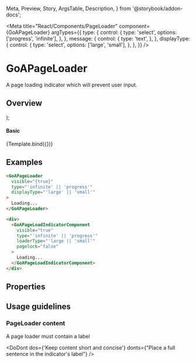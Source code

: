 
  Meta,
  Preview,
  Story,
  ArgsTable,
  Description,
} from '@storybook/addon-docs';

<Meta
  title="React/Components/PageLoader"
  component={GoAPageLoader}
  argTypes={{
    type: {
      control: {
        type: 'select',
        options: ['progress', 'infinite'],
      },
    },
    message: {
      control: {
        type: 'text',
      },
    },
    displayType: {
      control: {
        type: 'select',
        options: ['large', 'small'],
      },
    },
  }}
/>

# GoAPageLoader

A page loading indicator which will prevent user input.

## Overview

  <div>
    <GoAPageLoader {...args} />
  </div>
);

#### Basic

<Canvas>
  <Story
    name="Variants"
    height={200}
    args={{
      visible: true,
      message: 'Loading...',
      type: 'infinite',
      pagelock: false,
      displayType: 'large',
    }}
  >
    {Template.bind({})}
  </Story>
</Canvas>

## Examples

```html
<GoAPageLoader
  visible="{true}"
  type="'infinite' || 'progress'"
  displayType="'large' || 'small'"
>
  Loading...
</GoAPageLoader>

<div>
  <GoAPageLoadIndicatorComponent
    visible="true"
    type="'infinite' || 'progress'"
    loaderType="'large || 'small'"
    pagelock="false"
  >
    Loading...
  </GoAPageLoadIndicatorComponent>
</div>
```

## Properties

<Description of={GoAPageLoader} />
<ArgsTable of={GoAPageLoader} />

## Usage guidelines

### PageLoader content

A page loader must contain a label

<DoDont
  dos={'Keep content short and concise'}
  donts={"Place a full sentence in the indicator's label"}
/>
